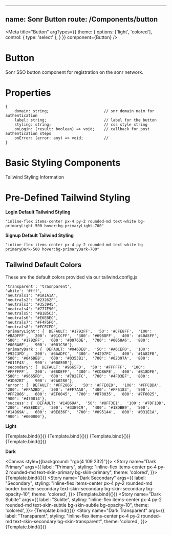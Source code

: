 
<!-- Button.stories.mdx -->


---
name: Sonr Button
route: /Components/button
---

<Meta
  title="Button"
  argTypes={{
    theme: {
      options: ['light', 'colored'],
      control: {
        type: 'select'
      },
    }
  }}
  component={Button}
/>

# Button
Sonr SSO button component for registration on the sonr network.

# Properties
```
{
    domain: string;                        // snr domain naim for authentication
    label: string;                         // label for the button
    styling: string;                       // css style string
    onLogin: (result: boolean) => void;    // callback for post authentication steps
    onError: (error: any) => void;         //
}
```

# Basic Styling Components

Tailwind Styling Information

# Pre-Defined Tailwind Styling

**Login Default Tailwind Styling**
```
"inline-flex items-center px-4 py-2 rounded-md text-white bg-primaryLight-500 hover:bg-primaryLight-700"
```
**Signup Default Tailwind Styling**
```
"inline-flex items-center px-4 py-2 rounded-md text-white bg-primaryDark-500 hover:bg-primaryDark-700"
```

## Tailwind Default Colors

These are the default colors provided via our tailwind.config.js

```
'transparent': 'trasnparent',
'white': '#fff',
'neutrals1': "#1A1A1A",
'neutrals2': "#23262F",
'neutrals3': "#353945",
'neatrals4': "#777E90",
'neutrals5': "#B1B5C3",
'neutrals6': "#E6E8EC",
'neutrals7': "#F4F5F6",
'neutrals8': "#FCFCFD",
'primaryLight': {  DEFAULT: '#1792FF',  '50': '#CFE8FF',  '100': '#BADFFF',  '200': '#91CCFF',  '300': '#69B8FF',  '400': '#40A5FF',  '500': '#1792FF',  '600': '#0076DE',  '700': '#0058A6',  '800': '#003A6E',  '900': '#001C36'},
'primaryDark': {  DEFAULT: '#046DE8',  '50': '#A6CEFD',  '100': '#92C3FD',  '200': '#6AADFC',  '300': '#4297FC',  '400': '#1A82FB',  '500': '#046DE8',  '600': '#0353B1',  '700': '#02397A',  '800': '#011F43',  '900': '#00050B'},
'secondary': {  DEFAULT: '#9665FD',  '50': '#FFFFFF',  '100': '#FFFFFF',  '200': '#E8DEFF',  '300': '#CDB6FE',  '400': '#B18DFE',  '500': '#9665FD',  '600': '#702EFC',  '700': '#4F03EF',  '800': '#3D02B7',  '900': '#2A0280'},
'error': {  DEFAULT: '#FF2866',  '50': '#FFE0E9',  '100': '#FFCBDA',  '200': '#FFA2BD',  '300': '#FF7AA0',  '400': '#FF5183',  '500': '#FF2866',  '600': '#EF0045',  '700': '#B70035',  '800': '#7F0025',  '900': '#470014'},
'success': {  DEFAULT: '#14B69A',  '50': '#8FF3E1',  '100': '#7DF1DD',  '200': '#58EDD3',  '300': '#33E9C9',  '400': '#18DBB9',  '500': '#14B69A',  '600': '#0E836F',  '700': '#095144',  '800': '#031E1A',  '900': '#000000'},
```


**Light**

<Canvas>
    <Story name="Primary"
      args={{
        label: "Primary",
        styling: "inline-flex items-center px-4 py-2 rounded-md text-skin-primary bg-skin-primary",
    }}>
        {Template.bind({})}
    </Story>
    <Story name="Secondary"
      args={{
        label: "Secondary",
        styling: "inline-flex items-center px-4 py-2 rounded-md border border-primary text-skin-secondary bg-skin-transparent",
    }}>
        {Template.bind({})}
    </Story>
    <Story name="Sublte"
      args={{
        label: "Sublte",
        styling: "inline-flex items-center px-4 py-2 rounded-md text-skin-subtle bg-skin-subtle bg-opacity-10",
    }}>
        {Template.bind({})}
    </Story>
    <Story name="Transparent"
      args={{
        label: "Transparent",
        styling: "inline-flex items-center px-4 py-2 rounded-md text-skin-secondary bg-skin-secondary",
    }}>
        {Template.bind({})}
    </Story>
</Canvas>

**Dark**

<Canvas style={{background: "rgb(4 109 232)"}}>
    <Story name="Dark Primary"
      args={{
        label: "Primary",
        styling: "inline-flex items-center px-4 py-2 rounded-md text-skin-primary bg-skin-primary",
        theme: 'colored',
    }}>
        {Template.bind({})}
    </Story>
    <Story name="Dark Secondary"
      args={{
        label: "Secondary",
        styling: "inline-flex items-center px-4 py-2 rounded-md border border-secondary text-skin-secondary bg-skin-secondary bg-opacity-10",
        theme: 'colored',
    }}>
        {Template.bind({})}
    </Story>
    <Story name="Dark Sublte"
      args={{
        label: "Sublte",
        styling: "inline-flex items-center px-4 py-2 rounded-md text-skin-subtle bg-skin-subtle bg-opacity-10",
        theme: 'colored',
    }}>
        {Template.bind({})}
    </Story>
    <Story name="Dark Transparent"
      args={{
        label: "Transparent",
        styling: "inline-flex items-center px-4 py-2 rounded-md text-skin-secondary bg-skin-transparent",
        theme: 'colored',
    }}>
        {Template.bind({})}
    </Story>
</Canvas>

